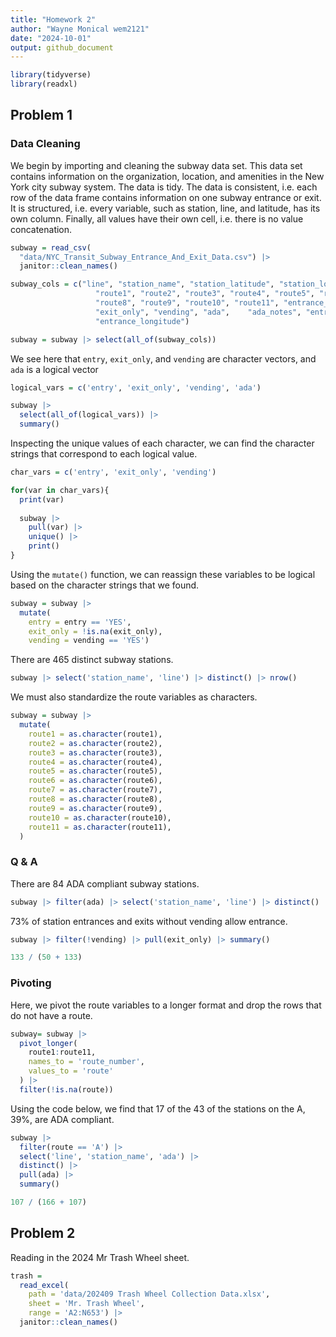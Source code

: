 ```yaml
---
title: "Homework 2"
author: "Wayne Monical wem2121"
date: "2024-10-01"
output: github_document
---
```



```r
library(tidyverse)
library(readxl)
```




## Problem 1

### Data Cleaning

We begin by importing and cleaning the subway data set. This data set contains information on the organization, location, and amenities in the New York city subway system. The data is tidy. The data is consistent, i.e. each row of the data frame contains information on one subway entrance or exit. It is structured, i.e. every variable, such as station, line, and latitude, has its own column. Finally, all values have their own cell, i.e. there is no value concatenation. 

```r
subway = read_csv(
  "data/NYC_Transit_Subway_Entrance_And_Exit_Data.csv") |> 
  janitor::clean_names()
```


```r
subway_cols = c("line", "station_name", "station_latitude", "station_longitude",
                   "route1", "route2", "route3", "route4", "route5", "route6", "route7", 
                   "route8", "route9", "route10", "route11", "entrance_type", "entry",
                   "exit_only", "vending", "ada",    "ada_notes", "entrance_latitude",
                   "entrance_longitude")

subway = subway |> select(all_of(subway_cols))
```

We see here that `entry`, `exit_only`, and `vending` are character vectors, and `ada` is a logical vector
```r
logical_vars = c('entry', 'exit_only', 'vending', 'ada')

subway |> 
  select(all_of(logical_vars)) |> 
  summary()
```

Inspecting the unique values of each character, we can find the character strings that correspond to each logical value.
```r
char_vars = c('entry', 'exit_only', 'vending')

for(var in char_vars){
  print(var)
  
  subway |> 
    pull(var) |> 
    unique() |> 
    print()
}
```

Using the `mutate()` function, we can reassign these variables to be logical based on the character strings that we found.
```r
subway = subway |> 
  mutate(
    entry = entry == 'YES',
    exit_only = !is.na(exit_only),
    vending = vending == 'YES')
```


There are 465 distinct subway stations.
```r
subway |> select('station_name', 'line') |> distinct() |> nrow()
```

We must also standardize the route variables as characters. 
```r
subway = subway |> 
  mutate(
    route1 = as.character(route1),
    route2 = as.character(route2),
    route3 = as.character(route3),
    route4 = as.character(route4),
    route5 = as.character(route5),
    route6 = as.character(route6),
    route7 = as.character(route7),
    route8 = as.character(route8),
    route9 = as.character(route9),
    route10 = as.character(route10),
    route11 = as.character(route11),
  )
```



### Q & A

There are 84 ADA compliant subway stations. 
```r
subway |> filter(ada) |> select('station_name', 'line') |> distinct() |> nrow()
```

73% of station entrances and exits without vending allow entrance. 
```r
subway |> filter(!vending) |> pull(exit_only) |> summary()

133 / (50 + 133)
```

### Pivoting 
 
 Here, we pivot the route variables to a longer format and drop the rows that do not have a route. 
```r
subway= subway |> 
  pivot_longer(
    route1:route11,
    names_to = 'route_number',
    values_to = 'route'
  ) |> 
  filter(!is.na(route))
```

Using the code below, we find that 17 of the 43 of the stations on the A, 39%, are ADA compliant.  
```r
subway |> 
  filter(route == 'A') |> 
  select('line', 'station_name', 'ada') |>
  distinct() |> 
  pull(ada) |>
  summary()

107 / (166 + 107)
```

## Problem 2

Reading in the 2024 Mr Trash Wheel sheet. 
```r
trash = 
  read_excel(
    path = 'data/202409 Trash Wheel Collection Data.xlsx',
    sheet = 'Mr. Trash Wheel',
    range = 'A2:N653') |> 
  janitor::clean_names()
```



```r

```


